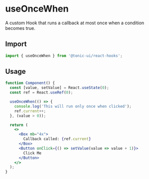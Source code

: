 # useOnceWhen

A custom Hook that runs a callback at most once when a condition becomes true.

## Import

```js
import { useOnceWhen } from '@tonic-ui/react-hooks';
```

## Usage

```jsx
function Component() {
  const [value, setValue] = React.useState(0);
  const ref = React.useRef(0);

  useOnceWhen(() => {
    console.log('This will run only once when clicked');
    ref.current++;
  }, (value > 0));

  return (
    <>
      <Box mb="4x">
        Callback called: {ref.current}
      </Box>
      <Button onClick={() => setValue(value => value + 1)}>
        Click Me
      </Button>
    </>
  );
}
```

